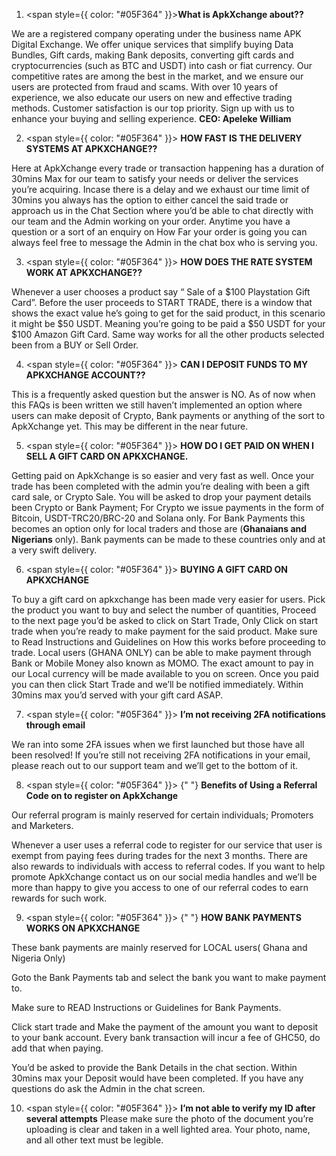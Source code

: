 1. <span style={{ color: "#05F364" }}>**What is ApkXchange about??**</span>

We are a registered company operating under the business name APK Digital Exchange. We offer unique services that simplify buying Data Bundles, Gift cards, making Bank deposits, converting gift cards and cryptocurrencies (such as BTC and USDT) into cash or fiat currency. Our competitive rates are among the best in the market, and we ensure our users are protected from fraud and scams. With over 10 years of experience, we also educate our users on new and effective trading methods.
Customer satisfaction is our top priority. Sign up with us to enhance your buying and selling experience.
**CEO: Apeleke William**

2. <span style={{ color: "#05F364" }}>
     **HOW FAST IS THE DELIVERY SYSTEMS AT APKXCHANGE??**
   </span>

Here at ApkXchange every trade or transaction happening has a duration of 30mins Max for our team to satisfy your needs or deliver the services you’re acquiring. Incase there is a delay and we exhaust our time limit of 30mins you always has the option to either cancel the said trade or approach us in the Chat Section where you’d be able to chat directly with our team and the Admin working on your order. Anytime you have a question or a sort of an enquiry on How Far your order is going you can always feel free to message the Admin in the chat box who is serving you.

3. <span style={{ color: "#05F364" }}>
     **HOW DOES THE RATE SYSTEM WORK AT APKXCHANGE??**
   </span>

Whenever a user chooses a product say “ Sale of a $100 Playstation Gift Card”. Before the user proceeds to START TRADE, there is a window that shows the exact value he’s going to get for the said product, in this scenario it might be $50 USDT. Meaning you’re going to be paid a $50 USDT for your $100 Amazon Gift Card. Same way works for all the other products selected been from a BUY or Sell Order.

4. <span style={{ color: "#05F364" }}>
     **CAN I DEPOSIT FUNDS TO MY APKXCHANGE ACCOUNT??**
   </span>

This is a frequently asked question but the answer is NO. As of now when this FAQs is been written we still haven’t implemented an option where users can make deposit of Crypto, Bank payments or anything of the sort to ApkXchange yet. This may be different in the near future.

5. <span style={{ color: "#05F364" }}>
     **HOW DO I GET PAID ON WHEN I SELL A GIFT CARD ON APKXCHANGE.**
   </span>

Getting paid on ApkXchange is so easier and very fast as well. Once your trade has been completed with the admin you’re dealing with been a gift card sale, or Crypto Sale. You will be asked to drop your payment details been Crypto or Bank Payment; For Crypto we issue payments in the form of Bitcoin, USDT-TRC20/BRC-20 and Solana only. For Bank Payments this becomes an option only for local traders and those are (**Ghanaians and Nigerians** only). Bank payments can be made to these countries only and at a very swift delivery.

6. <span style={{ color: "#05F364" }}>
     **BUYING A GIFT CARD ON APKXCHANGE**
   </span>

To buy a gift card on apkxchange has been made very easier for users. Pick the product you want to buy and select the number of quantities, Proceed to the next page you’d be asked to click on Start Trade, Only Click on start trade when you’re ready to make payment for the said product. Make sure to Read Instructions and Guidelines on How this works before proceeding to trade. Local users (GHANA ONLY) can be able to make payment through Bank or Mobile Money also known as MOMO. The exact amount to pay in our Local currency will be made available to you on screen. Once you paid you can then click Start Trade and we’ll be notified immediately. Within 30mins max you’d served with your gift card ASAP.

7. <span style={{ color: "#05F364" }}>
     **I’m not receiving 2FA notifications through email**
   </span>

We ran into some 2FA issues when we first launched but those have all been resolved! If you’re still not receiving 2FA notifications in your email, please reach out to our support team and we’ll get to the bottom of it.

8. <span style={{ color: "#05F364" }}>
     {" "}
     **Benefits of Using a Referral Code on to register on ApkXchange**
   </span>

Our referral program is mainly reserved for certain individuals; Promoters and Marketers.

Whenever a user uses a referral code to register for our service that user is exempt from paying fees during trades for the next 3 months. There are also rewards to individuals with access to referral codes. If you want to help promote ApkXchange contact us on our social media handles and we’ll be more than happy to give you access to one of our referral codes to earn rewards for such work.

9. <span style={{ color: "#05F364" }}>
     {" "}
     **HOW BANK PAYMENTS WORKS ON APKXCHANGE**
   </span>

These bank payments are mainly reserved for LOCAL users( Ghana and Nigeria Only)

Goto the Bank Payments tab and select the bank you want to make payment to.

Make sure to READ Instructions or Guidelines for Bank Payments.

Click start trade and Make the payment of the amount you want to deposit to your bank account. Every bank transaction will incur a fee of GHC50, do add that when paying.

You’d be asked to provide the Bank Details in the chat section. Within 30mins max your Deposit would have been completed. If you have any questions do ask the Admin in the chat screen.

10. <span style={{ color: "#05F364" }}>
      **I’m not able to verify my ID after several attempts**
    </span>
    Please make sure the photo of the document you’re uploading is clear and taken
    in a well lighted area. Your photo, name, and all other text must be legible.
